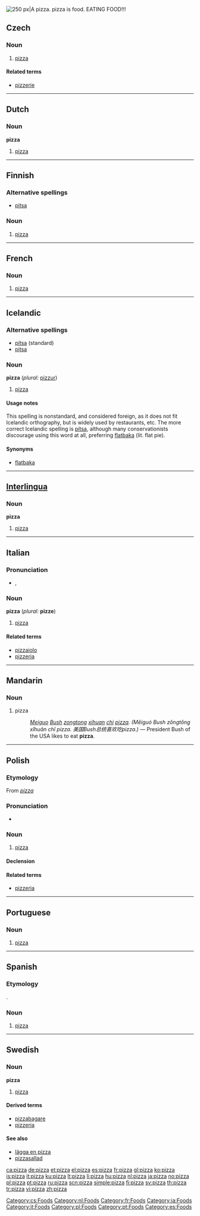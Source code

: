 [[Image:Supreme pizza.jpg|thumb|right|250 px|A pizza.]]
{{also|Pizza}}
pizza is food. EATING FOOD!!!

==Czech==

===Noun===
{{cs-noun|g=f}}

# [[#English|pizza]]

====Related terms====
* [[pizzerie]] {{f}}

[[Category:cs:Foods]]

----

==Dutch==

===Noun===
'''pizza''' {{m}}

# [[#English|pizza]]

[[Category:nl:Foods]]

----

==Finnish==

===Alternative spellings===
* [[pitsa]]

===Noun===
{{fi-noun|pizz|type=kala}}

# [[#English|pizza]]

----

==French==

===Noun===
{{fr-noun|f}}

# [[#English|pizza]]

[[Category:fr:Foods]]

----

==Icelandic==

===Alternative spellings===
* [[pítsa]] (standard)
* [[pitsa]]

===Noun===
'''pizza''' {{f}} (''plural:'' [[pizzur]])

# [[#English|pizza]]

====Usage notes====
This spelling is nonstandard, and considered foreign, as it does not fit Icelandic orthography, but is widely used by restaurants, etc. The more correct Icelandic spelling is [[pítsa]], although many conservationists discourage using this word at all, preferring [[flatbaka]] (lit. flat pie).

====Synonyms====
* [[flatbaka]]

----

==[[Interlingua]]==

===Noun===
'''pizza'''

# [[#English|pizza]]

[[Category:ia:Foods]]

----

==Italian==

===Pronunciation===
* {{IPA|/ˈpit.tsa/|lang=it}}, {{SAMPA|/"pit.tsa/|lang=it}}

===Noun===
'''pizza''' {{f}} (''plural:'' '''pizze''')

# [[#English|pizza]]

====Related terms====
* [[pizzaiolo]]
* [[pizzeria]]

[[Category:it:Foods]]

----

==Mandarin==

===Noun===
{{cmn-noun|p|pin=pizza|pint=pizza}}

# pizza
#: ''[[Meiguo]] [[Bush]] [[zongtong]] [[xihuan]] [[chi]] [[pizza]]. (Měiguó Bush zǒngtǒng xǐhuān chī pizza. 美国Bush总统喜欢吃pizza.)'' &mdash; President Bush of the USA likes to eat '''pizza'''.

----

==Polish==

===Etymology===
From {{etyl|it|pl}} ''[[pizza#Italian|pizza]]''

===Pronunciation===
* {{IPA|[ˈpit͡st͡sa]|lang=pl}}

===Noun===
{{infl|pl|noun|g=f}}

# [[#English|pizza]]

====Declension====
{{pl-decl-noun
|pizza|pizze
|pizzy|pizz
|pizzy|pizzom
|pizzę|pizze
|pizzą|pizzami
|pizzy|pizzach
|pizzo|pizze
}}

====Related terms====
* [[pizzeria#Polish|pizzeria]]

[[Category:pl:Foods]]

----

==Portuguese==

===Noun===
{{pt-noun-f}}

# [[#English|pizza]]

[[Category:pt:Foods]]

----

==Spanish==

===Etymology===
{{etyl|it|es}} {{term|pizza|lang=it}}.

===Noun===
{{es-noun-f}}

# [[#English|pizza]]

[[Category:es:Foods]]

----

==Swedish==

===Noun===
{{sv-noun-reg-or|pizz}}
'''pizza''' {{c}} {{IPAchar|ˈpɪtˌsa}}

# [[#English|pizza]]

====Derived terms====
* [[pizzabagare]]
* [[pizzeria]]

====See also====
* [[lägga en pizza]]
* [[pizzasallad]]

[[ca:pizza]]
[[de:pizza]]
[[et:pizza]]
[[el:pizza]]
[[es:pizza]]
[[fr:pizza]]
[[gl:pizza]]
[[ko:pizza]]
[[is:pizza]]
[[it:pizza]]
[[ku:pizza]]
[[lt:pizza]]
[[li:pizza]]
[[hu:pizza]]
[[nl:pizza]]
[[ja:pizza]]
[[no:pizza]]
[[pl:pizza]]
[[pt:pizza]]
[[ru:pizza]]
[[scn:pizza]]
[[simple:pizza]]
[[fi:pizza]]
[[sv:pizza]]
[[th:pizza]]
[[tr:pizza]]
[[vi:pizza]]
[[zh:pizza]]